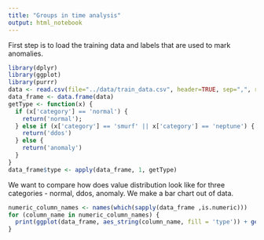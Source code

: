 ```yaml
---
title: "Groups in time analysis"
output: html_notebook
---
```


First step is to load the training data and labels that are used to mark anomalies.

```r
library(dplyr)
library(ggplot)
library(purrr)
data <- read.csv(file="../data/train_data.csv", header=TRUE, sep=",", row.names=NULL)
data_frame <- data.frame(data)
getType <- function(x) {
  if (x['category'] == 'normal') {
    return('normal');
  } else if (x['category'] == 'smurf' || x['category'] == 'neptune') {
    return('ddos')
  } else {
    return('anomaly')
  }
}
data_frame$type <- apply(data_frame, 1, getType)
```

We want to compare how does value distribution look like for three categories - normal, ddos, anomaly.
We make a bar chart out of data.

```r
numeric_column_names <- names(which(sapply(data_frame ,is.numeric)))
for (column_name in numeric_column_names) {
  print(ggplot(data_frame, aes_string(column_name, fill = 'type')) + geom_density(aes(y=..scaled..), alpha = 0.5))
}
```
